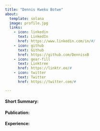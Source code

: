 ```yaml
---
title: "Dennis Kweku Botwe"
about:
  template: solana
  image: profile.jpg
  links:
    - icon: linkedin
      text: LinkedIn
      href: https://www.linkedin.com/in/#/
    - icon: github
      text: Github
      href: https://github.com/DennisxB
    - icon: gear-fill
      text: Linktree
      href: https://linktr.ee/#
    - icon: twitter
      text: Twitter
      href: https://twitter.com/#

---
```


#### **Short Summary**:

#### **Publication**:

#### **Experience**:

